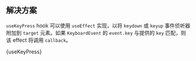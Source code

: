 

## 解决方案

`useKeyPress` hook 可以使用 `useEffect` 实现，以将 `keydown` 或 `keyup` 事件侦听器附加到 `target` 元素。如果 `KeyboardEvent` 的 `event.key` 与提供的 `key` 匹配，则该 effect 将调用 `callback`。

<MDXCodeBlock>
  {useKeyPress}
</MDXCodeBlock>
